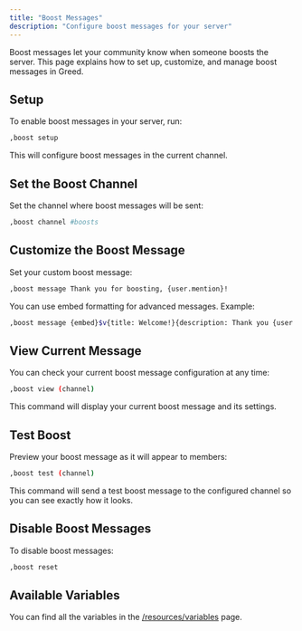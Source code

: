```yaml
---
title: "Boost Messages"
description: "Configure boost messages for your server"
---
```


Boost messages let your community know when someone boosts the server. This page explains how to set up, customize, and manage boost messages in Greed.

## Setup

To enable boost messages in your server, run:

```bash
,boost setup
```

This will configure boost messages in the current channel.

## Set the Boost Channel

Set the channel where boost messages will be sent:

```bash
,boost channel #boosts
```

## Customize the Boost Message

Set your custom boost message:

```bash
,boost message Thank you for boosting, {user.mention}!
```

You can use embed formatting for advanced messages. Example:

```bash
,boost message {embed}$v{title: Welcome!}{description: Thank you {user.mention} for boosting!}
```

## View Current Message

You can check your current boost message configuration at any time:

```bash
,boost view (channel)
```

This command will display your current boost message and its settings.

## Test Boost

Preview your boost message as it will appear to members:

```bash
,boost test (channel)
```

This command will send a test boost message to the configured channel so you can see exactly how it looks.

## Disable Boost Messages

To disable boost messages:

```bash
,boost reset
```

## Available Variables
<Note>You can find all the variables in the [/resources/variables](/resources/variables) page.</Note>
